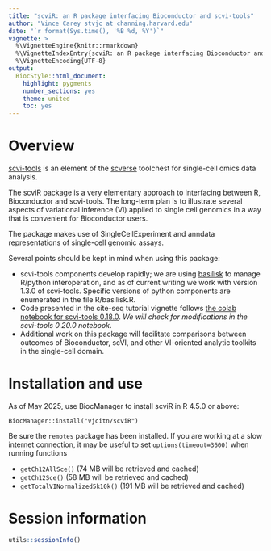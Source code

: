 ```yaml
---
title: "scviR: an R package interfacing Bioconductor and scvi-tools"
author: "Vince Carey stvjc at channing.harvard.edu"
date: "`r format(Sys.time(), '%B %d, %Y')`"
vignette: >
  %\VignetteEngine{knitr::rmarkdown}
  %\VignetteIndexEntry{scviR: an R package interfacing Bioconductor and scvi-tools}
  %\VignetteEncoding{UTF-8}
output:
  BiocStyle::html_document:
    highlight: pygments
    number_sections: yes
    theme: united
    toc: yes
---
```


# Overview

[scvi-tools](https://scvi-tools.org/) is
an element of the [scverse](https://scverse.org/) toolchest for
single-cell omics data analysis.

The scviR package is a very elementary approach to interfacing
between R, Bioconductor and scvi-tools.  The long-term plan is to
illustrate several aspects of variational inference (VI) applied to single
cell genomics in a way
that is convenient for Bioconductor users.

The package makes use of SingleCellExperiment and anndata
representations of single-cell genomic assays.

Several points should be kept in mind when using this package:

- scvi-tools components develop rapidly; we are
using [basilisk](https://bioconductor.org/packages/basilisk)
to manage R/python interoperation, and as of current
writing we work with version 1.3.0 of scvi-tools.  Specific
versions of python components are enumerated in the file R/basilisk.R.
- Code presented in the cite-seq tutorial
vignette follows [the colab notebook
for scvi-tools 0.18.0](https://colab.research.google.com/github/scverse/scvi-tutorials/blob/0.18.0/totalVI.ipynb).  *We will check for modifications in the scvi-tools 0.20.0 notebook*.
- Additional work on this package will facilitate comparisons between
outcomes of Bioconductor, scVI, and other VI-oriented analytic toolkits in the
single-cell domain.

# Installation and use

As of May 2025, use BiocManager to install scviR in R 4.5.0 or above:
```
BiocManager::install("vjcitn/scviR")
```
Be sure the `remotes` package has been installed.  If you are working at a slow
internet connection, it may be useful to set `options(timeout=3600)` when running 
functions 

- `getCh12AllSce()` (74 MB will be retrieved and cached)
- `getCh12Sce()` (58 MB will be retrieved and cached)
- `getTotalVINormalized5k10k()` (191 MB will be retrieved and cached)


# Session information

```r
utils::sessionInfo()
```
